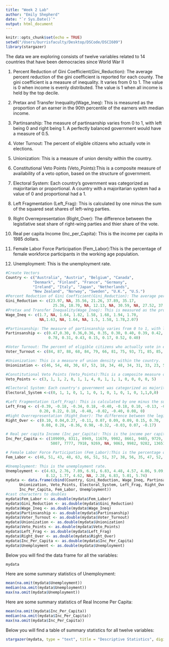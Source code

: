 ```yaml
---
title: "Week 2 Lab"
author: "Emily Shepherd"
date: "`r Sys.Date()`"
output: html_document
---
```


```r
knitr::opts_chunk$set(echo = TRUE)
setwd("/Users/burrisfaculty/Desktop/DSCode/DSCI609")
library(stargazer)
```

The data we are exploring consists of twelve variables related to 14 countries that have been democracies since World War II

1.  Percent Reduction of Gini Coefficient(Gini_Reduction): The average percent reduction of the gini coefficient is reported for each county. The gini coefficient is a measure of inequality. It varies from 0 to 1. The value is 0 when income is evenly distributed. The value is 1 when all income is held by the top decile.

2.  Pretax and Transfer Inequality(Wage_Ineq): This is measured as the proportion of an earner in the 90th percentile of the earners with median income.

3.  Partinsanship: The measure of partinsanship varies from 0 to 1, with left being 0 and right being 1. A perfectly balanced government would have a measure of 0.5.

4.  Voter Turnout: The percent of eligible citizens who actually vote in elections.

5.  Unionization: This is a measure of union density within the country.

6.  Constitutional Veto Points (Veto_Points):This is a composite measure of availability of a veto option, based on the structure of government.

7.  Electoral System: Each country's government was categorized as majoritarian or proportional. A country with a majoritarian system had a value of 0 and proportional had a 1.

8.  Left Fragmentation (Left_Frag): This is calculated by one minus the sum of the squared seat shares of left-wing parties.

9.  Right Overrepresentation (Right_Over): The difference between the legistlative seat share of right-wing parties and thier share of the vote.

10. Real per capita Income (Inc_per_Capita): This is the income per capita in 1985 dollars. 

11. Female Labor Force Participation (Fem_Labor):This is the percentage of female workforce participants in the working age population.

12. Unemployment: This is the unemployment rate.

```r
#Create Vectors
Country <- c("Australia", "Austria", "Belgium", "Canada",
            "Denmark", "Finland", "France", "Germany",
            "Ireland", "Italy", "Japan", "Netherlands",
            "New Zealand", "Norway", "Sweden", "U.K.", "U.S.")
#Percent Reduction of Gini Coefficient(Gini_Reduction): The average percent reduction of the gini coefficient is reported for each county. The gini coefficient is a measure of inequality. It varies from 0 to 1. The value is 0 when income is evenly distributed. The value is 1 when all income is held by the top decile.
Gini_Reduction <- c(23.97, NA, 35.56, 21.26, 37.89, 35.17,
                     25.36, 18.70, NA, 12.13, NA, 30.59, NA, 27.52, 37.89, 22.67, 17.60)
#Pretax and Transfer Inequality(Wage_Ineq): This is measured as the proportion of an earner in the 90th percentile of the earners with median income.
Wage_Ineq <- c(1.7, NA, 1.64, 1.82, 1.58, 1.68, 1.94, 1.70,
               NA,1.63, NA, 1.64, NA, 1.5, 1.58, 1.78,2.07)

#Partinsanship: The measure of partinsanship varies from 0 to 1, with left being 0 and right being 1. A perfectly balanced government would have a measure of 0.5.
Partinsanship <- c(0.47,0.30, 0.36,0.36, 0.35, 0.30, 0.40, 0.39, 0.42, 0.37,
                   0.78, 0.31, 0.43, 0.15, 0.17, 0.52, 0.40)

#Voter Turnout: The percent of eligible citizens who actually vote in elections.
Voter_Turnout <- c(84, 87, 88, 68, 84, 79, 66, 81, 75, 93, 71, 85, 85, 80, 84, 76, 56)

#Unionization: This is a measure of union density within the country.
Unionization <- c(46, 54, 48, 30, 67, 53, 18, 34, 48, 34, 31, 33, 23, 54, 67, 42, 23)

#Constitutional Veto Points (Veto_Points):This is a composite measure of availability of a veto option, based on the structure of government.
Veto_Points <- c(3, 1, 1, 2, 0, 1, 1, 4, 0, 1, 1, 1, 0, 0, 0, 0, 5)

#Electoral System: Each country's government was categorized as majoritarian or proportional. A country with a majoritarian system had a value of 0 and proportional had a 1.
Electoral_System <-c(0, 1, 1, 0, 1, 1, 0, 1, 0, 1, 0, 1, 0, 1,1,0,0)

#Left Fragmentation (Left_Frag): This is calculated by one minus the sum of the squared seat shares of left-wing parties.
Left_Frag <- c(-0.39, -0.18, -0.34, 0.18, -0.40, -0.18, 0.10, -0.13, -0.33,
               0.20, 0.22, 0.18, -0.40, -0.02, -0.40, 0.08, 0)
#Right Overrepresentation (Right_Over): The difference between the legistlative seat share of right-wing parties and thier share of the vote.
Right_Over <- c(0.10, 0.04,0.27, -0.11, 0.07, 0.09, 0.09, 0.15, 0.70,
                0.08, 0.28, -0.36, 0.98, -0.32, -0.03, 0.07, -0.17)

# Real per capita Income (Inc_per_Capita): This is the income per capita in 1985 dollars.
Inc_Per_Capita <- c(109099, 8311, 8949, 11670, 9982, 8661, 9485, 9729,
                    5807, 7777, 7918, 9269, NA, 9863, 9982, 9282, 13651)

# Female Labor Force Participation (Fem_Labor):This is the percentage of female workforce participants in the working age population.
Fem_Labor <- c(46, 51, 43, 48, 63, 66, 51, 51, 37, 38, 56, 35, 47, 52, 63, 54, 53)

#Unemployment: This is the unemployment rate.
Unemployment <- c(4.63, 2.76, 7.89, 6.91, 6.83, 4.48, 4.57, 4.86, 9.09,
                  8.12, 1.77, 4.62, NA, 2.28, 6.83, 5.01, 5.74)
mydata <- data.frame(cbind(Country, Gini_Reduction, Wage_Ineq, Partinsanship, Voter_Turnout,
      Unionization, Veto_Points, Electoral_System, Left_Frag, Right_Over,
      Inc_Per_Capita, Fem_Labor, Unemployment))
#cast characters to doubles
mydata$Fem_Labor <- as.double(mydata$Fem_Labor)
mydata$Gini_Reduction <- as.double(mydata$Gini_Reduction)
mydata$Wage_Ineq <- as.double(mydata$Wage_Ineq)
mydata$Partinsanship <- as.double(mydata$Partinsanship)
mydata$Voter_Turnout <- as.double(mydata$Voter_Turnout)
mydata$Unionization <- as.double(mydata$Unionization)
mydata$Veto_Points <- as.double(mydata$Veto_Points)
mydata$Left_Frag <- as.double(mydata$Left_Frag)
mydata$Right_Over <- as.double(mydata$Right_Over)
mydata$Inc_Per_Capita <- as.double(mydata$Inc_Per_Capita)
mydata$Unemployment <- as.double(mydata$Unemployment)
```

Below you will find the data frame for all the variables:

```r
mydata
```
Here are some summary statistics of Unemployment:

```r
mean(na.omit(mydata$Unemployment))
median(na.omit(mydata$Unemployment))
max(na.omit(mydata$Unemployment))
```
Here are some summary statistics of Real Income Per Capita:

```r

mean(na.omit(mydata$Inc_Per_Capita))
median(na.omit(mydata$Inc_Per_Capita))
max(na.omit(mydata$Inc_Per_Capita))
```

Below you will find a table of summary statistics for all twelve variables:

```r
stargazer(mydata, type = "text", title = "Descriptive Statistics", digits = 1, median = TRUE, out = "table.txt")
```